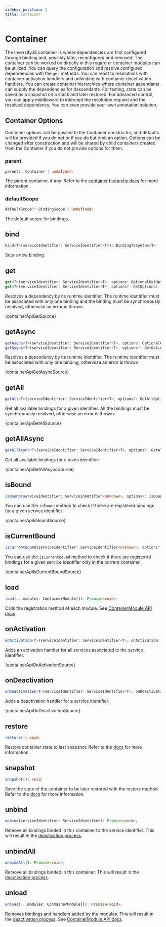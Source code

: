 ```yaml
---
sidebar_position: 2
title: Container
---
```


# Container

The InversifyJS container is where dependencies are first configured through binding and, possibly later, reconfigured and removed. The container can be worked on directly in this regard or container modules can be utilized.
You can query the configuration and resolve configured dependencies with the `get` methods.
You can react to resolutions with container activation handlers and unbinding with container deactivation handlers.
You can create container hierarchies where container ascendants can supply the dependencies for descendants.
For testing, state can be saved as a snapshot on a stack and later restored.
For advanced control, you can apply middleware to intercept the resolution request and the resolved dependency.
You can even provide your own annotation solution.

## Container Options

Container options can be passed to the Container constructor, and defaults will be provided if you do not or if you do but omit an option.
Options can be changed after construction and will be shared by child containers created from the Container if you do not provide options for them.

### parent

```ts
parent?: Container | undefined;
```

The parent container, if any. Refer to the [container hierarchy docs](../fundamentals/di-hierarchy.mdx) for more information.

### defaultScope

```ts
defaultScope?: BindingScope | undefined;
```

The default scope for bindings.

## bind

```ts
bind<T>(serviceIdentifier: ServiceIdentifier<T>): BindingToSyntax<T>
```

Sets a new binding.

## get

```ts
get<T>(serviceIdentifier: ServiceIdentifier<T>, options: OptionalGetOptions): T | undefined;
get<T>(serviceIdentifier: ServiceIdentifier<T>, options?: GetOptions): T;
```

Resolves a dependency by its runtime identifier. The runtime identifier must be associated with only one binding and the binding must be synchronously resolved, otherwise an error is thrown.

<CodeBlock language="ts">{containerApiGetSource}</CodeBlock>

## getAsync

```ts
getAsync<T>(serviceIdentifier: ServiceIdentifier<T>, options: OptionalGetOptions): Promise<T | undefined>;
getAsync<T>(serviceIdentifier: ServiceIdentifier<T>, options?: GetOptions): Promise<T>;
```

Resolves a dependency by its runtime identifier. The runtime identifier must be associated with only one binding, otherwise an error is thrown.

<CodeBlock language="ts">{containerApiGetAsyncSource}</CodeBlock>

## getAll

```ts
getAll<T>(serviceIdentifier: ServiceIdentifier<T>, options?: GetAllOptions): T[];
```

Get all available bindings for a given identifier. All the bindings must be synchronously resolved, otherwise an error is thrown:

<CodeBlock language="ts">{containerApiGetAllSource}</CodeBlock>

## getAllAsync

```ts
getAllAsync<T>(serviceIdentifier: ServiceIdentifier<T>, options?: GetAllOptions): Promise<T[]>
```

Get all available bindings for a given identifier:

<CodeBlock language="ts">{containerApiGetAllAsyncSource}</CodeBlock>

## isBound

```ts
isBound(serviceIdentifier: ServiceIdentifier<unknown>, options?: IsBoundOptions): boolean;
```

You can use the `isBound` method to check if there are registered bindings for a given service identifier.

<CodeBlock language="ts">{containerApiIsBoundSource}</CodeBlock>


## isCurrentBound

```ts
isCurrentBound(serviceIdentifier: ServiceIdentifier<unknown>, options?: IsBoundOptions): boolean;
```

You can use the `isCurrentBound` method to check if there are registered bindings for a given service identifier only in the current container.

<CodeBlock language="ts">{containerApiIsCurrentBoundSource}</CodeBlock>

## load

```ts
load(...modules: ContainerModule[]): Promise<void>;
```

Calls the registration method of each module. See [ContainerModule API docs](./container-module.mdx).

## onActivation

```ts
onActivation<T>(serviceIdentifier: ServiceIdentifier<T>, onActivation: BindingActivation<T>): void;
```

Adds an activation handler for all services associated to the service identifier.

<CodeBlock language="ts">{containerApiOnActivationSource}</CodeBlock>

## onDeactivation

```ts
onDeactivation<T>(serviceIdentifier: ServiceIdentifier<T>, onDeactivation: BindingDeactivation<T>): void;
```

Adds a deactivation handler for a service identifier.

<CodeBlock language="ts">{containerApiOnDeactivationSource}</CodeBlock>

## restore

```ts
restore(): void;
```

Restore container state to last snapshot. Refer to the [docs](../fundamentals/snapshot.mdx) for more information.

## snapshot

```ts
snapshot(): void;
```

Save the state of the container to be later restored with the restore method. Refer to the [docs](../fundamentals/snapshot.mdx) for more information.

## unbind

```ts
unbind(serviceIdentifier: ServiceIdentifier): Promise<void>;
```

Remove all bindings binded in this container to the service identifier. This will result in the [deactivation process](../fundamentals/lifecycle/deactivation.mdx).

## unbindAll

```ts
unbindAll(): Promise<void>;
```

Remove all bindings binded in this container.  This will result in the [deactivation process](../fundamentals/lifecycle/deactivation.mdx).

## unload

```ts
unload(...modules: ContainerModule[]): Promise<void>;
```

Removes bindings and handlers added by the modules. This will result in the [deactivation process](../fundamentals/lifecycle/deactivation.mdx).
See [ContainerModule API docs](./container-module.mdx).
